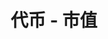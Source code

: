 ---
title: '代币 - 市值'
openapi: '/cn/api-reference/openapi-cn.json GET /token/{chain}/{tokenAddress}/marketCap'
---